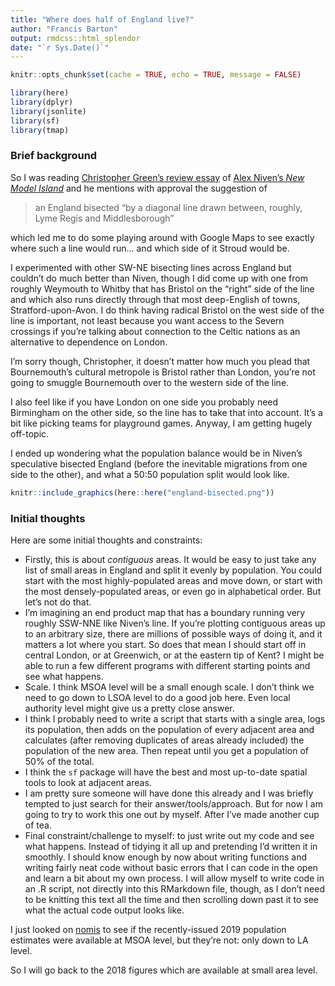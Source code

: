```yaml
---
title: "Where does half of England live?"
author: "Francis Barton"
output: rmdcss::html_splendor
date: "`r Sys.Date()`"
---
```


```r
knitr::opts_chunk$set(cache = TRUE, echo = TRUE, message = FALSE)

library(here)
library(dplyr)
library(jsonlite)
library(sf)
library(tmap)

```

### Brief background

So I was reading [Christopher Green's review essay](https://medium.com/@chrsgrn/bournemouth-doesnt-exist-f23c3d352a5b) of [Alex Niven's *New Model Island*](https://repeaterbooks.com/product/new-model-island-how-to-build-a-radical-culture-beyond-the-idea-of-england/) and he mentions with approval the suggestion of

> an England bisected “by a diagonal line drawn between, roughly, Lyme Regis and Middlesborough”

which led me to do some playing around with Google Maps to see exactly where such a line would run... and which side of it Stroud would be.

I experimented with other SW-NE bisecting lines across England but couldn't do much better than Niven, though I did come up with one from roughly Weymouth to Whitby that has Bristol on the "right" side of the line and which also runs directly through that most deep-English of towns, Stratford-upon-Avon. I do think having radical Bristol on the west side of the line is important, not least because you want access to the Severn crossings if you're talking about connection to the Celtic nations as an alternative to dependence on London.

I'm sorry though, Christopher, it doesn't matter how much you plead that Bournemouth's cultural metropole is Bristol rather than London, you're not going to smuggle Bournemouth over to the western side of the line.

I also feel like if you have London on one side you probably need Birmingham on the other side, so the line has to take that into account. It's a bit like picking teams for playground games. Anyway, I am getting hugely off-topic.

I ended up wondering what the population balance would be in Niven's speculative bisected England (before the inevitable migrations from one side to the other), and what a 50:50 population split would look like.

```r
knitr::include_graphics(here::here("england-bisected.png"))
```


### Initial thoughts
Here are some initial thoughts and constraints:

* Firstly, this is about *contiguous* areas. It would be easy to just take any list of small areas in England and split it evenly by population. You could start with the most highly-populated areas and move down, or start with the most densely-populated areas, or even go in alphabetical order. But let's not do that.
* I'm imagining an end product map that has a boundary running very roughly SSW-NNE like Niven's line. If you're plotting contiguous areas up to an arbitrary size, there are millions of possible ways of doing it, and it matters a lot where you start. So does that mean I should start off in central London, or at Greenwich, or at the eastern tip of Kent? I might be able to run a few different programs with different starting points and see what happens.
* Scale. I think MSOA level will be a small enough scale. I don't think we need to go down to LSOA level to do a good job here. Even local authority level might give us a pretty close answer.
* I think I probably need to write a script that starts with a single area, logs its population, then adds on the population of every adjacent area and calculates (after removing duplicates of areas already included) the population of the new area. Then repeat until you get a population of 50% of the total.
* I think the `sf` package will have the best and most up-to-date spatial tools to look at adjacent areas.
* I am pretty sure someone will have done this already and I was briefly tempted to just search for their answer/tools/approach. But for now I am going to try to work this one out by myself. After I've made another cup of tea.
* Final constraint/challenge to myself: to just write out my code and see what happens. Instead of tidying it all up and pretending I'd written it in smoothly. I should know enough by now about writing functions and writing fairly neat code without basic errors that I can code in the open and learn a bit about my own process. I will allow myself to write code in an .R script, not directly into this RMarkdown file, though, as I don't need to be knitting this text all the time and then scrolling down past it to see what the actual code output looks like.

I just looked on [nomis](https://www.nomisweb.co.uk/articles/1212.aspx) to see if the recently-issued 2019 population estimates were available at MSOA level, but they're not: only down to LA level.

So I will go back to the 2018 figures which are available at small area level.
